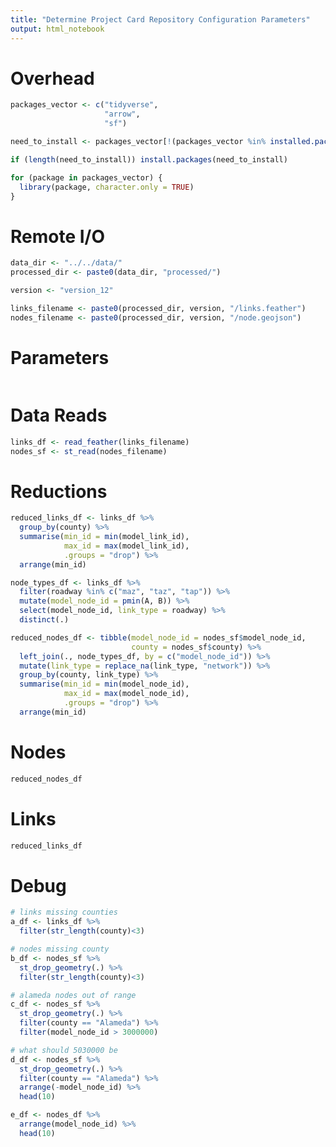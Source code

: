 ```yaml
---
title: "Determine Project Card Repository Configuration Parameters"
output: html_notebook
---
```


# Overhead
```r
packages_vector <- c("tidyverse",
                     "arrow",
                     "sf")

need_to_install <- packages_vector[!(packages_vector %in% installed.packages()[,"Package"])]

if (length(need_to_install)) install.packages(need_to_install)

for (package in packages_vector) {
  library(package, character.only = TRUE)
}

```

# Remote I/O
```r
data_dir <- "../../data/"
processed_dir <- paste0(data_dir, "processed/")

version <- "version_12"

links_filename <- paste0(processed_dir, version, "/links.feather")
nodes_filename <- paste0(processed_dir, version, "/node.geojson")

```

# Parameters
```r

```

# Data Reads
```r
links_df <- read_feather(links_filename)
nodes_sf <- st_read(nodes_filename)
```

# Reductions 
```r
reduced_links_df <- links_df %>%
  group_by(county) %>%
  summarise(min_id = min(model_link_id),
            max_id = max(model_link_id),
            .groups = "drop") %>%
  arrange(min_id)

node_types_df <- links_df %>%
  filter(roadway %in% c("maz", "taz", "tap")) %>%
  mutate(model_node_id = pmin(A, B)) %>%
  select(model_node_id, link_type = roadway) %>%
  distinct(.)

reduced_nodes_df <- tibble(model_node_id = nodes_sf$model_node_id, 
                           county = nodes_sf$county) %>%
  left_join(., node_types_df, by = c("model_node_id")) %>%
  mutate(link_type = replace_na(link_type, "network")) %>%
  group_by(county, link_type) %>%
  summarise(min_id = min(model_node_id),
            max_id = max(model_node_id),
            .groups = "drop") %>%
  arrange(min_id)
```

# Nodes
```r
reduced_nodes_df
```
 
# Links
```r
reduced_links_df
```
 

# Debug
```r
# links missing counties
a_df <- links_df %>%
  filter(str_length(county)<3)

# nodes missing county
b_df <- nodes_sf %>%
  st_drop_geometry(.) %>%
  filter(str_length(county)<3)

# alameda nodes out of range
c_df <- nodes_sf %>%
  st_drop_geometry(.) %>%
  filter(county == "Alameda") %>%
  filter(model_node_id > 3000000)

# what should 5030000 be
d_df <- nodes_sf %>%
  st_drop_geometry(.) %>%
  filter(county == "Alameda") %>%
  arrange(-model_node_id) %>%
  head(10)

e_df <- nodes_df %>%
  arrange(model_node_id) %>%
  head(10)
```


